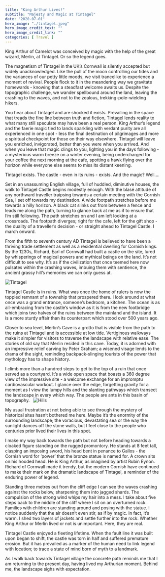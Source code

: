 ```yaml
---
title: "King Arthur Lives!"
subtitle: "Majesty and Magic at Tintagel" 
date: "2020-07-01"
hero_image: "./tintagel.jpeg"
hero_image_credit_text: ""
hero_image_credit_link: ""
categories: [ Travel ]
---
```


​​King Arthur of Camelot was conceived by magic with the help of the great wizard, Merlin, at
Tintagel. Or so the legend goes.

The magnetism of Tintagel in the UK’s Cornwall is silently accepted but widely
unacknowledged. Like the pull of the moon controlling our tides and the variances of our
petty little moods, we visit trancelike to experience a moment of revival. People flock to it in
the meandering way we gravitate homewards - knowing that a steadfast welcome awaits us.
Despite the topographic challenge, we wander spellbound around the land, leaving the
crashing to the waves, and not to the zealous, trekking-pole-wielding hikers. 

You hear about Tintagel and are shocked it exists. Prevailing in the space that treads the
fine line between truth and fiction, Tintagel lends reality to what many still speculate may
have been a real person. King Arthur’s legend and the faerie magic tied to lands sparkling
with verdant purity are all experienced in one spot - less the final destination of pilgrimages
and more a spiritual checkpoint for those on their way elsewhere. Tintagel will leave you
enriched, invigorated, better than you were when you arrived. And when you leave that
magic clings to you, lighting you in the days following - a mysterious warm breeze on a
winter evening, being undercharged for your coffee the next morning at the cafe, spotting a
hawk flying over the horizon while everyone else seems to miss its distant keening. 

Tintagel exists. The castle - even in its ruins - exists. And the magic? Well….

Set in an unassuming English village, full of huddled, diminutive houses, the walk to Tintagel
Castle begins modestly enough. With the blasé attitude of any northward traveller traipsing
towards a certain meeting with the Cornish Sea, I set off towards my destination. A wide
footpath stretches before me towards a hilly horizon. A black cat slinks out from between a
fence and leads me along the path, turning to glance back at me as if to ensure that I’m still
following. The path stretches on and I am left looking at a crossroads. The footpath diverges;
right for the cafe, left for the gift shop - the duality of a traveller’s decision - or straight ahead
to Tintagel Castle. I march onward.

From the fifth to seventh century AD Tintagel is believed to have been a thriving trade
settlement as well as a residential dwelling for Cornish kings. By the 1230s, Richard, Earl of
Cornwall had built a castle on the site, lured by whisperings of magical powers and mythical
beings on the land. It’s not difficult to see why. It’s as if the civilization that once teemed here
now pulsates within the crashing waves, imbuing them with sentience, the ancient grassy
hill’s memories we can only guess at.

![Tintagel](./tintagel-castle.jpeg)

Tintagel Castle is in ruins. What was once the home of rulers is now the toppled remnant of
a township that prospered there. I look around at what once was a grand entrance,
someone’s bedroom, a kitchen. The ocean is as all-embracing from the castle’s window as it
is from the new footbridge which joins two halves of the ruins between the mainland and the
island. It is a more sturdy affair than its counterpart which stood over 500 years ago. 

Closer to sea level, Merlin’s Cave is a grotto that is visible from the path to the ruins at
Tintagel and is accessible at low tide. Vertiginous walkways make it simpler for visitors to
traverse the landscape with relative ease. The stories of old say that Merlin resided in this
cave. Today, it is adorned with an impressive relief carving by Peter Graham; a wisened
visage lends to the drama of the sight, reminding backpack-slinging tourists of the power
that mythology has to shape history.

I climb more than a hundred steps to get to the top of a ruin that once served as a courtyard.
It’s a wide open space that boasts a 360 degree view of the impressive site - a welcome
exchange for an impromptu cardiovascular workout. I glance over the edge, forgetting
gravity for a moment as I view the lumpy hills and the slanting pathways which transect the
landscape in every which way. The people are ants in this basin of topography.
 
![Hills](./tintagel-hills.jpeg)

My usual frustration at not being able to see through the mystery of historical sites hasn’t
bothered me here. Maybe it’s the enormity of the surrounding landscape; the voracious,
devastating sea or the way the sunlight dances off the stone walls, but I feel close to the
people who centuries prior lived their lives in this spot.   

I make my way back towards the path but not before heading towards a cloaked figure
standing on the rugged promontory. He stands at 8 feet tall, clasping an imposing sword, his
head bent in penance to Gallos - the Cornish word for ‘power’ that the bronze statue is
named for. A crown sits on his hooded head. He is King Arthur, as imagined by artist Rubin
Eynon. Richard of Cornwall made it trendy, but the modern Cornish have continued to make
their mark on the dramatic landscape of Tintagel, a reminder of the enduring power of
legend.

Standing three metres out from the cliff edge I can see the waves crashing against the rocks
below, sharpening them into jagged shards. The compulsion of the strong wind whips my
hair into a mess. I take about five steps back to the middle of the cliff where I sit on an
overturned rock. Families with children are standing around and posing with the statue. I
notice suddenly that the air doesn’t even stir, as if by magic. In fact, it’s warm. I shed two
layers of jackets and settle further into the rock. Whether King Arthur or Merlin lived or not is
unimportant. Here, they are real. 

Tintagel Castle enjoyed a fleeting lifetime. When the fault line it was built upon began to
shift, the castle was torn in half and suffered premature erosion. But it has prevailed as a
marker of the human need to link legend with location; to trace a state of mind born of myth
to a landmark.

As I walk back towards Tintagel village the concrete path reminds me that I am returning to
the present day, having lived my Arthurian moment. Behind me, the landscape sighs with
expectation.